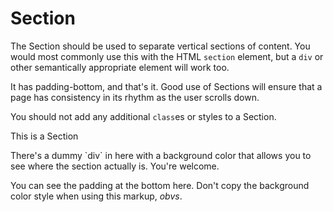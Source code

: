 
<Meta title="Layouts/Section" />

# Section

The Section should be used to separate vertical sections of content. You would most commonly use this with the HTML `section` element, but a `div` or other semantically appropriate element will work too.

It has padding-bottom, and that's it. Good use of Sections will ensure that a page has consistency in its rhythm as the user scrolls down.

You should not add any additional `class`es or styles to a Section.

<Story name="Vanilla">
  <section
    className="sl-section"
    style={{ backgroundColor: 'rgba(255, 0, 0, 0.1)' }}
  >
    <div
      style={{
        backgroundColor: 'rgba(255, 0, 0, 0.1)',
        padding: '0.5rem 2rem',
      }}
    >
      <p>This is a Section</p>
      <p>
        There's a dummy `div` in here with a background color that allows you to
        see where the section actually is. You're welcome.
      </p>
      <p>
        You can see the padding at the bottom here. Don't copy the background
        color style when using this markup, <em>obvs</em>.
      </p>
    </div>
  </section>
</Story>
